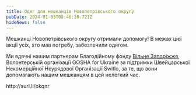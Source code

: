 ```yaml
---
title: Одяг для мешканців Новопетрівського округу
pubDate: 2024-01-05T08:46:38.721Z
hideNews: false
---
```


Мешканці Новопетрівського округу отримали допомогу! В межах цієї акції усіх, хто мав потребу, забезпечили одягом.

Ми вдячні нашим партнерам Благодійному фонду [Вільне Запоріжжя](http://surl.li/okqnr),  Волонтерській організації GOSHA for Ukraine  за підтримки Швейцарської Некомерційної Неурядової Організації Switlo, за те, що вони допомагають нашим мешканцям в цей нелегкий час. 

http\://surl.li/okqnr
